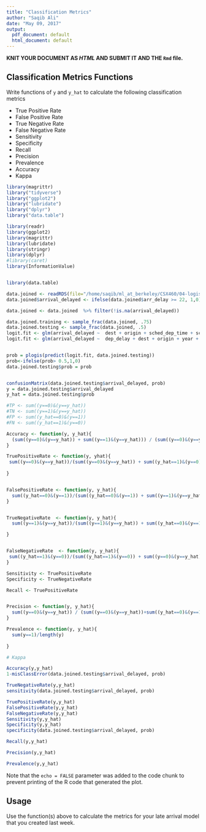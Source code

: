 ```yaml
---
title: "Classification Metrics"
author: "Saqib Ali"
date: "May 09, 2017"
output:
  pdf_document: default
  html_document: default
---
```



**KNIT YOUR DOCUMENT AS *HTML* AND SUBMIT IT AND THE `Rmd` file.** 
 

## Classification Metrics Functions 

Write functions of `y` and `y_hat` to calculate the following classification metrics

* True Positive Rate  
* False Positive Rate
* True Negative Rate  
* False Negative Rate 
* Sensitivity 
* Specificity 
* Recall 
* Precision
* Prevalence 
* Accuracy
* Kappa

```r
library(magrittr)
library("tidyverse")
library("ggplot2")
library("lubridate")
library("dplyr")
library("data.table")

library(readr)
library(ggplot2)
library(magrittr)
library(lubridate)
library(stringr)
library(dplyr)
#library(caret)
library(InformationValue)


library(data.table)

data.joined <- readRDS(file="/home/saqib/ml_at_berkeley/CSX460/04-logistic-regression/04-exercise-nycflights-logistic/flightdata.Rda")
data.joined$arrival_delayed <- ifelse(data.joined$arr_delay >= 22, 1,0)

data.joined <- data.joined  %>% filter(!is.na(arrival_delayed))   

data.joined.training <- sample_frac(data.joined, .75)
data.joined.testing <- sample_frac(data.joined, .5)
logit.fit <- glm(arrival_delayed ~  dest + origin + sched_dep_time + sched_arr_time + carrier + distance + lat + lon + alt + tz  + lat.dest + lon.dest + alt.dest + tz.dest, data = data.joined.training, family = binomial(link="logit"))
logit.fit <- glm(arrival_delayed ~  dep_delay + dest + origin + year + month + day + hour + sched_dep_time + sched_arr_time + carrier + distance + year.pl + type  + engines + seats + engine + temp + dewp + humid + wind_dir + wind_speed + wind_gust +precip + pressure + visib + lat + lon + alt + tz  + lat.dest + lon.dest + alt.dest + tz.dest, data = data.joined.training, family = binomial)



```

```r
prob = plogis(predict(logit.fit, data.joined.testing))
prob<-ifelse(prob> 0.5,1,0)
data.joined.testing$prob = prob


confusionMatrix(data.joined.testing$arrival_delayed, prob)
y = data.joined.testing$arrival_delayed
y_hat = data.joined.testing$prob
```
```r



#TP <- sum((y==0)&(y==y_hat))
#TN <- sum((y==1)&(y==y_hat))
#FP <- sum((y_hat==0)&(y==1))
#FN <- sum((y_hat==1)&(y==0))

Accuracy <- function(y, y_hat){
  (sum((y==0)&(y==y_hat)) + sum((y==1)&(y==y_hat))) / (sum((y==0)&(y==y_hat)) + sum((y==1)&(y==y_hat)) + sum((y_hat==0)&(y==1)) + sum((y_hat==1)&(y==0)))
}

TruePositiveRate <- function(y, yhat){
 sum((y==0)&(y==y_hat))/(sum((y==0)&(y==y_hat)) + sum((y_hat==1)&(y==0)))
  
}  


FalsePositiveRate <- function(y, y_hat){
  sum((y_hat==0)&(y==1))/(sum((y_hat==0)&(y==1)) + sum((y==1)&(y==y_hat)))
}


TrueNegativeRate  <- function(y, y_hat){
  sum((y==1)&(y==y_hat))/(sum((y==1)&(y==y_hat)) + sum((y_hat==0)&(y==1)))

}


FalseNegativeRate  <- function(y, y_hat){
 sum((y_hat==1)&(y==0))/(sum((y_hat==1)&(y==0)) + sum((y==0)&(y==y_hat)))
}

Sensitivity <- TruePositiveRate
Specificity <- TrueNegativeRate

Recall <- TruePositiveRate


Precision <- function(y, y_hat){
  sum((y==0)&(y==y_hat)) / (sum((y==0)&(y==y_hat))+sum((y_hat==0)&(y==1)))
}

Prevalence <- function(y, y_hat){
  sum(y==1)/length(y)
  
}

# Kappa


```


```r

Accuracy(y,y_hat)
1-misClassError(data.joined.testing$arrival_delayed, prob)

TrueNegativeRate(y,y_hat)
sensitivity(data.joined.testing$arrival_delayed, prob)

TruePositiveRate(y,y_hat)
FalsePositiveRate(y,y_hat)
FalseNegativeRate(y,y_hat)
Sensitivity(y,y_hat)
Specificity(y,y_hat)
specificity(data.joined.testing$arrival_delayed, prob)

Recall(y,y_hat)

Precision(y,y_hat)

Prevalence(y,y_hat)

```


Note that the `echo = FALSE` parameter was added to the code chunk to prevent printing of the R code that generated the plot.


## Usage 

Use the function(s) above to calculate the metrics for your late arrival model that
you created last week. 

```r


```

